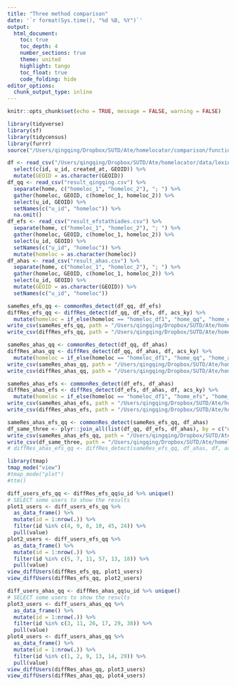 ```yaml
---
title: "Three method comparison"
date: '`r format(Sys.time(), "%d %B, %Y")`'
output: 
  html_document:
    toc: true 
    toc_depth: 4  
    number_sections: true  
    theme: united  
    highlight: tango  
    toc_float: true   
    code_folding: hide
editor_options: 
  chunk_output_type: inline
---
```


```r
knitr::opts_chunk$set(echo = TRUE, message = FALSE, warning = FALSE)
```

```r
library(tidyverse)
library(sf)
library(tidycensus)
library(furrr)
source("/Users/qingqing/Dropbox/SUTD/Ate/homelocator/comparison/function_three_compare.R")
```

```r
df <- read_csv("/Users/qingqing/Dropbox/SUTD/Ate/homelocator/data/lexington-with-GEOID-2012-2017.csv") %>% 
  select(c(id, u_id, created_at, GEOID)) %>% 
  mutate(GEOID = as.character(GEOID))
df_qq <- read_csv("result_qingqing.csv") %>% 
  separate(home, c("homeloc_1", "homeloc_2"), "; ") %>% 
  gather(homeloc, GEOID, c(homeloc_1, homeloc_2)) %>% 
  select(u_id, GEOID) %>% 
  setNames(c("u_id", "homeloc")) %>% 
  na.omit()
df_efs <- read_csv("result_efstathiades.csv") %>% 
  separate(home, c("homeloc_1", "homeloc_2"), "; ") %>% 
  gather(homeloc, GEOID, c(homeloc_1, homeloc_2)) %>% 
  select(u_id, GEOID) %>% 
  setNames(c("u_id", "homeloc")) %>% 
  mutate(homeloc = as.character(homeloc))
df_ahas <- read_csv("result_ahas.csv") %>% 
  separate(home, c("homeloc_1", "homeloc_2"), "; ") %>% 
  gather(homeloc, GEOID, c(homeloc_1, homeloc_2)) %>% 
  select(u_id, GEOID) %>% 
  mutate(GEOID = as.character(GEOID)) %>% 
  setNames(c("u_id", "homeloc"))
```


```r
sameRes_efs_qq <- commonRes_detect(df_qq, df_efs)
diffRes_efs_qq <- diffRes_detect(df_qq, df_efs, df, acs_ky) %>% 
  mutate(homeloc = if_else(homeloc == "homeloc_df1", "home_qq", "home_efs"))
write_csv(sameRes_efs_qq, path = "/Users/qingqing/Dropbox/SUTD/Ate/homelocator/inst/extdata/sameRes_efs_qq.csv")
write_csv(diffRes_efs_qq, path = "/Users/qingqing/Dropbox/SUTD/Ate/homelocator/inst/extdata/diffRes_efs_qq.csv")
```

```r
sameRes_ahas_qq <- commonRes_detect(df_qq, df_ahas)
diffRes_ahas_qq <- diffRes_detect(df_qq, df_ahas, df, acs_ky) %>% 
  mutate(homeloc = if_else(homeloc == "homeloc_df1", "home_qq", "home_ahas"))
write_csv(sameRes_ahas_qq, path = "/Users/qingqing/Dropbox/SUTD/Ate/homelocator/inst/extdata/sameRes_ahas_qq.csv")
write_csv(diffRes_ahas_qq, path = "/Users/qingqing/Dropbox/SUTD/Ate/homelocator/inst/extdata/diffRes_ahas_qq.csv")
```

```r
sameRes_ahas_efs <- commonRes_detect(df_efs, df_ahas)
diffRes_ahas_efs <- diffRes_detect(df_efs, df_ahas, df, acs_ky) %>% 
  mutate(homeloc = if_else(homeloc == "homeloc_df1", "home_efs", "home_ahas"))
write_csv(sameRes_ahas_efs, path = "/Users/qingqing/Dropbox/SUTD/Ate/homelocator/inst/extdata/sameRes_ahas_efs.csv")
write_csv(diffRes_ahas_efs, path = "/Users/qingqing/Dropbox/SUTD/Ate/homelocator/inst/extdata/diffRes_ahas_efs.csv")
```


```r
sameRes_ahas_efs_qq <- commonRes_detect(sameRes_efs_qq, df_ahas)
df_same_three <- plyr::join_all(list(df_qq, df_efs, df_ahas), by = c("u_id", "homeloc"), type = 'inner')
write_csv(sameRes_ahas_efs_qq, path = "/Users/qingqing/Dropbox/SUTD/Ate/homelocator/inst/extdata/sameRes_ahas_efs_qq.csv")
write_csv(df_same_three, path = "/Users/qingqing/Dropbox/SUTD/Ate/homelocator/inst/extdata/df_same_three.csv")
# diffRes_ahas_efs_qq <- diffRes_detect(sameRes_efs_qq, df_ahas, df, acs_ky)
```

```r
library(tmap)
tmap_mode("view")
#tmap_mode("plot")
#ttm()

diff_users_efs_qq <- diffRes_efs_qq$u_id %>% unique()
# SELECT some users to show the results
plot1_users <- diff_users_efs_qq %>% 
  as_data_frame() %>% 
  mutate(id = 1:nrow(.)) %>% 
  filter(id %in% c(4, 9, 8, 10, 45, 24)) %>% 
  pull(value)
plot2_users <- diff_users_efs_qq %>% 
  as_data_frame() %>% 
  mutate(id = 1:nrow(.)) %>% 
  filter(id %in% c(5, 7, 11, 57, 13, 18)) %>% 
  pull(value)
view_diffUsers(diffRes_efs_qq, plot1_users)
view_diffUsers(diffRes_efs_qq, plot2_users)
```

```r
diff_users_ahas_qq <- diffRes_ahas_qq$u_id %>% unique()
# SELECT some users to show the results
plot3_users <- diff_users_ahas_qq %>% 
  as_data_frame() %>% 
  mutate(id = 1:nrow(.)) %>% 
  filter(id %in% c(3, 11, 26, 17, 29, 38)) %>% 
  pull(value)
plot4_users <- diff_users_ahas_qq %>% 
  as_data_frame() %>% 
  mutate(id = 1:nrow(.)) %>% 
  filter(id %in% c(1, 2, 9, 13, 14, 29)) %>% 
  pull(value)
view_diffUsers(diffRes_ahas_qq, plot3_users)
view_diffUsers(diffRes_ahas_qq, plot4_users)
```














